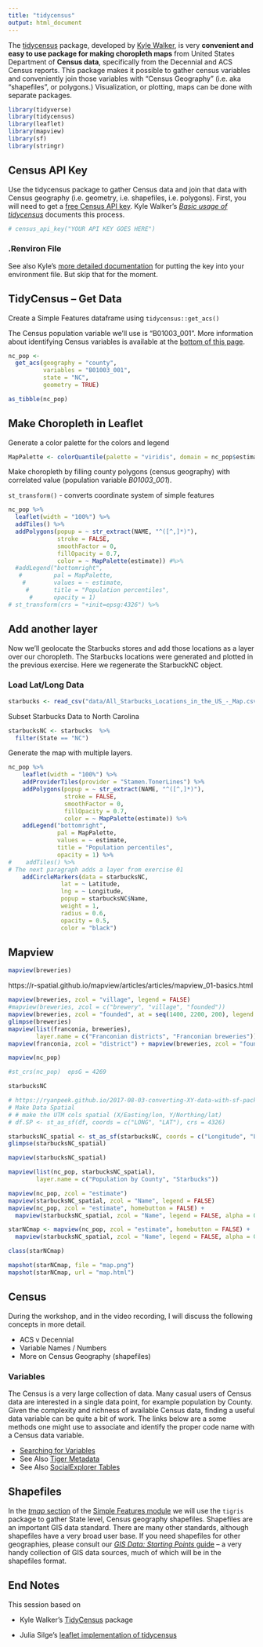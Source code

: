```yaml
---
title: "tidycensus"
output: html_document
---
```


The [tidycensus](https://walkerke.github.io/tidycensus/index.html) package, developed by [Kyle Walker](https://walkerke.github.io/), is very **convenient and easy to use package for making choropleth maps** from United States Department of **Census data**, specifically from the Decennial and ACS Census reports.  This package makes it possible to gather census variables and conveniently join those variables with "Census Geography" (i.e. aka "shapefiles", or polygons.)  Visualization, or plotting, maps can be done with separate packages.  


```r
library(tidyverse)
library(tidycensus)
library(leaflet)
library(mapview)
library(sf)
library(stringr)
```

## Census API Key

Use the tidycensus package to gather Census data and join that data with Census geography (i.e. geometry, i.e. shapefiles, i.e. polygons).  First, you will need to get a [free Census API key](https://api.census.gov/data/key_signup.html).  Kyle Walker's [*Basic usage of tidycensus*](https://walkerke.github.io/tidycensus/articles/basic-usage.html) documents this process. 

```r
# census_api_key("YOUR API KEY GOES HERE")
```

### .Renviron File

See also Kyle's [more detailed documentation](https://walkerke.github.io/tidycensus/reference/census_api_key.html) for putting the key into your environment file.  But skip that for the moment.


## TidyCensus -- Get Data

Create a Simple Features dataframe using `tidycensus::get_acs()`

The Census population variable we'll use is "B01003_001".  More information about identifying Census variables is available at the [bottom of this page](#variables).
```r
nc_pop <- 
  get_acs(geography = "county",
          variables = "B01003_001",
          state = "NC",
          geometry = TRUE)

as_tibble(nc_pop)
```





## Make Choropleth in Leaflet


Generate a color palette for the colors and legend

```r
MapPalette <- colorQuantile(palette = "viridis", domain = nc_pop$estimate, n = 10)
```

Make choropleth by filling county polygons (census geography) with correlated value (population variable *B01003_001*).  

`st_transform()` - converts coordinate system of simple features

```r
nc_pop %>%
  leaflet(width = "100%") %>%
  addTiles() %>% 
  addPolygons(popup = ~ str_extract(NAME, "^([^,]*)"),
              stroke = FALSE,
              smoothFactor = 0,
              fillOpacity = 0.7,
              color = ~ MapPalette(estimate)) #%>%
  #addLegend("bottomright", 
   #         pal = MapPalette, 
    #        values = ~ estimate,
     #       title = "Population percentiles",
      #      opacity = 1)
# st_transform(crs = "+init=epsg:4326") %>%
```

## Add another layer

Now we'll geolocate the Starbucks stores and add those locations as a layer over our choropleth.  The Starbucks locations were generated and plotted in the previous exercise.  Here we regenerate the StarbuckNC object.

### Load Lat/Long Data

```r
starbucks <- read_csv("data/All_Starbucks_Locations_in_the_US_-_Map.csv")
```


Subset Starbucks Data to North Carolina
```r
starbucksNC <- starbucks  %>% 
  filter(State == "NC")
```

Generate the map with multiple layers.

```r
nc_pop %>%
    leaflet(width = "100%") %>%
    addProviderTiles(provider = "Stamen.TonerLines") %>%
    addPolygons(popup = ~ str_extract(NAME, "^([^,]*)"),
                stroke = FALSE,
                smoothFactor = 0,
                fillOpacity = 0.7,
                color = ~ MapPalette(estimate)) %>%
    addLegend("bottomright", 
              pal = MapPalette, 
              values = ~ estimate,
              title = "Population percentiles",
              opacity = 1) %>% 
#    addTiles() %>% 
# The next paragraph adds a layer from exercise 01
    addCircleMarkers(data = starbucksNC, 
               lat = ~ Latitude, 
               lng = ~ Longitude, 
               popup = starbucksNC$Name,
               weight = 1,
               radius = 0.6,
               opacity = 0.5, 
               color = "black")
```

## Mapview

```r
mapview(breweries)
```

https://r-spatial.github.io/mapview/articles/articles/mapview_01-basics.html
```r
mapview(breweries, zcol = "village", legend = FALSE)
#mapview(breweries, zcol = c("brewery", "village", "founded"))
mapview(breweries, zcol = "founded", at = seq(1400, 2200, 200), legend = TRUE)
glimpse(breweries)
mapview(list(franconia, breweries),
        layer.name = c("Franconian districts", "Franconian breweries"))
mapview(franconia, zcol = "district") + mapview(breweries, zcol = "founded")


```


```r
mapview(nc_pop)

#st_crs(nc_pop)  epsG = 4269

starbucksNC

# https://ryanpeek.github.io/2017-08-03-converting-XY-data-with-sf-package/
# Make Data Spatial
# # make the UTM cols spatial (X/Easting/lon, Y/Northing/lat)
# df.SP <- st_as_sf(df, coords = c("LONG", "LAT"), crs = 4326)

starbucksNC_spatial <- st_as_sf(starbucksNC, coords = c("Longitude", "Latitude"), crs = 4326)
glimpse(starbucksNC_spatial)

mapview(starbucksNC_spatial)

mapview(list(nc_pop, starbucksNC_spatial),
        layer.name = c("Population by County", "Starbucks"))

mapview(nc_pop, zcol = "estimate")
mapview(starbucksNC_spatial, zcol = "Name", legend = FALSE)
mapview(nc_pop, zcol = "estimate", homebutton = FALSE) + 
  mapview(starbucksNC_spatial, zcol = "Name", legend = FALSE, alpha = 0.5, cex = 3)

starNCmap <- mapview(nc_pop, zcol = "estimate", homebutton = FALSE) + 
  mapview(starbucksNC_spatial, zcol = "Name", legend = FALSE, alpha = 0.5, cex = 3)

class(starNCmap)

mapshot(starNCmap, file = "map.png")
mapshot(starNCmap, url = "map.html")
```



##  Census

During the workshop, and in the video recording, I will discuss the following concepts in more detail.

- ACS v Decennial
- Variable Names / Numbers
- More on Census Geography (shapefiles)

### Variables

The Census is a very large collection of data.  Many casual users of Census data are interested in a single data point, for example population by County.  Given the complexity and richness of available Census data, finding a useful data variable can be quite a bit of work.  The links below are a some methods one might use to associate and identify the proper code name with a Census data variable.

- [Searching for Variables](https://walkerke.github.io/tidycensus/articles/basic-usage.html#searching-for-variables)
- See Also [Tiger Metadata](https://www2.census.gov/geo/tiger/TIGER_DP/2015ACS/Metadata/STATE_METADATA_2015.txt)
- See Also [SocialExplorer Tables](https://www.socialexplorer.com/data/ACS2015_5yr/metadata/?ds=ACS15_5yr)

## Shapefiles

In the [*tmap* section](031_thematic_mapping.html) of the [Simple Features module](030_thematic_sf.html) we will use the `tigris` package to gather State level, Census geography shapefiles.  Shapefiles are an important GIS data standard.  There are many other standards, although shapefiles have a very broad user base.  If you need shapefiles for other geographies, please consult our [*GIS Data: Starting Points* guide](https://guides.library.duke.edu/gisdata) --  a very handy collection of GIS data sources, much of which will be in the shapefiles format.  

## End Notes

This session based on 

- Kyle Walker's [TidyCensus](https://walkerke.github.io/tidycensus/) package
    
- Julia Silge's [leaflet implementation of tidycensus](https://juliasilge.com/blog/using-tidycensus/)